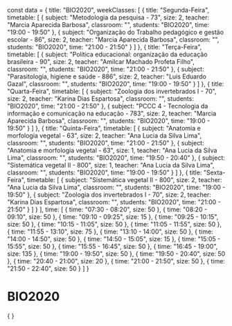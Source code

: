 const data = {
  title: "BIO2020",
  weekClasses: [
    {
      title: "Segunda-Feira",
      timetable: [
        {
          subject: "Metodologia da pesquisa - 73",
          size: 2,
          teacher: "Marcia Aparecida Barbosa",
          classroom: "",
          students: "BIO2020",
          time: "19:00 - 19:50"
        },
        {
          subject: "Organização do Trabalho pedagógico e gestão escolar - 86",
          size: 2,
          teacher: "Marcia Aparecida Barbosa",
          classroom: "",
          students: "BIO2020",
          time: "21:00 - 21:50"
        }
      ]
    },
    {
      title: "Terça-Feira",
      timetable: [
        {
          subject: "Política educacional: organização da educação brasileira - 90",
          size: 2,
          teacher: "Amilcar Machado Profeta Filho",
          classroom: "",
          students: "BIO2020",
          time: "21:00 - 21:50"
        },
        {
          subject: "Parasitologia, higiene e saúde - 886",
          size: 2,
          teacher: "Luis Eduardo Gazal",
          classroom: "",
          students: "BIO2020",
          time: "19:00 - 19:50"
        }
      ]
    },
    {
      title: "Quarta-Feira",
      timetable: [
        {
          subject: "Zoologia dos invertebrados I - 70",
          size: 2,
          teacher: "Karina Dias Espartosa",
          classroom: "",
          students: "BIO2020",
          time: "21:00 - 21:50"
        },
        {
          subject: "PCCC 4 - Tecnologia da informação e comunicação na educação - 783",
          size: 2,
          teacher: "Marcia Aparecida Barbosa",
          classroom: "",
          students: "BIO2020",
          time: "19:00 - 19:50"
        }
      ]
    },
    {
      title: "Quinta-Feira",
      timetable: [
        {
          subject: "Anatomia e morfologia vegetal - 63",
          size: 2,
          teacher: "Ana Lucia da Silva Lima",
          classroom: "",
          students: "BIO2020",
          time: "21:00 - 21:50"
        },
        {
          subject: "Anatomia e morfologia vegetal - 63",
          size: 1,
          teacher: "Ana Lucia da Silva Lima",
          classroom: "",
          students: "BIO2020",
          time: "19:50 - 20:40"
        },
        {
          subject: "Sistemática vegetal II - 800",
          size: 1,
          teacher: "Ana Lucia da Silva Lima",
          classroom: "",
          students: "BIO2020",
          time: "19:00 - 19:50"
        }
      ]
    },
    {
      title: "Sexta-Feira",
      timetable: [
        {
          subject: "Sistemática vegetal II - 800",
          size: 2,
          teacher: "Ana Lucia da Silva Lima",
          classroom: "",
          students: "BIO2020",
          time: "19:00 - 19:50"
        },
        {
          subject: "Zoologia dos invertebrados I - 70",
          size: 2,
          teacher: "Karina Dias Espartosa",
          classroom: "",
          students: "BIO2020",
          time: "21:00 - 21:50"
        }
      ]
    }
  ],
  time: [
    {
      time: "07:30 - 08:20",
      size: 50
    },
    {
      time: "08:20 - 09:10",
      size: 50
    },
    {
      time: "09:10 - 09:25",
      size: 15
    },
    {
      time: "09:25 - 10:15",
      size: 50
    },
    {
      time: "10:15 - 11:05",
      size: 50
    },
    {
      time: "11:05 - 11:55",
      size: 50
    },
    {
      time: "11:55 - 13:10",
      size: 75
    },
    {
      time: "13:10 - 14:00",
      size: 50
    },
    {
      time: "14:00 - 14:50",
      size: 50
    },
    {
      time: "14:50 - 15:05",
      size: 15
    },
    {
      time: "15:05 - 15:55",
      size: 50
    },
    {
      time: "15:55 - 16:45",
      size: 50
    },
    {
      time: "16:45 - 19:00",
      size: 135
    },
    {
      time: "19:00 - 19:50",
      size: 50
    },
    {
      time: "19:50 - 20:40",
      size: 50
    },
    {
      time: "20:40 - 21:00",
      size: 20
    },
    {
      time: "21:00 - 21:50",
      size: 50
    },
    {
      time: "21:50 - 22:40",
      size: 50
    }
  ]
}

# BIO2020

<div>
    {
        <Grid
            title={data.title} 
            weekClasses={data.weekClasses} 
            time={data.time}
        />
    }
</div>